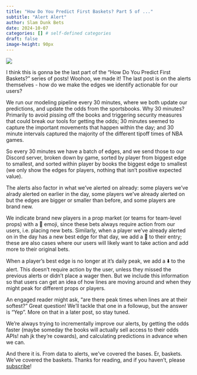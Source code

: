 ```yaml
---
title: "How Do You Predict First Baskets? Part 5 of ..."
subtitle: "Alert Alert"
author: Slam Dunk Bets
date: 2024-10-07
categories: [] # self-defined categories
draft: false
image-height: 90px
---
```


![](../../images/Action-Max-Red-Light.jpg)

I think this is gonna be the last part of the "How Do You Predict First Baskets?" series of posts! Woohoo, we made it! The last post is on the alerts themselves - how do we make the edges we identify actionable for our users?

We run our modeling pipeline every 30 minutes, where we both update our predictions, and update the odds from the sportsbooks. Why 30 minutes? Primarily to avoid pissing off the books and triggering security measures that could break our tools for getting the odds; 30 minutes seemed to capture the important movements that happen within the day; and 30 minute intervals captured the majority of the different tipoff times of NBA games.

So every 30 minutes we have a batch of edges, and we send those to our Discord server, broken down by game, sorted by player from biggest edge to smallest, and sorted within player by books the biggest edge to smallest (we only show the edges for players, nothing that isn't positive expected value).

The alerts also factor in what we've alerted on already: some players we've alrady alerted on earlier in the day, some players we've already alerted on but the edges are bigger or smaller than before, and some players are brand new.

We indicate brand new players in a prop market (or teams for team-level props) with a 🚨 emoji, since these bets always require action from our users, i.e. placing new bets. Similarly, when a player we've already alerted on in the day has a new best edge for that day, we add a 🚀 to their entry; these are also cases where our users will likely want to take action and add more to their original bets.

When a player's best edge is no longer at it's daily peak, we add a ⬇️ to the alert. This doesn't require action by the user, unless they missed the previous alerts or didn't place a wager then. But we include this information so that users can get an idea of how lines are moving around and when they might peak for different props or players.

An engaged reader might ask, "are there peak times when lines are at their softest?" Great question! We'll tackle that one in a followup, but the answer is "Yep". More on that in a later post, so stay tuned.

We're always trying to incrementally improve our alerts, by getting the odds faster (maybe someday the books will actually sell access to their odds APIs! nah jk they're cowards), and calculating predictions in advance when we can.

And there it is. From data to alerts, we've covered the bases. Er, baskets. We've covered the baskets. Thanks for reading, and if you haven't, please [subscribe](https://www.whop.com/slam-dunk-bets)!

